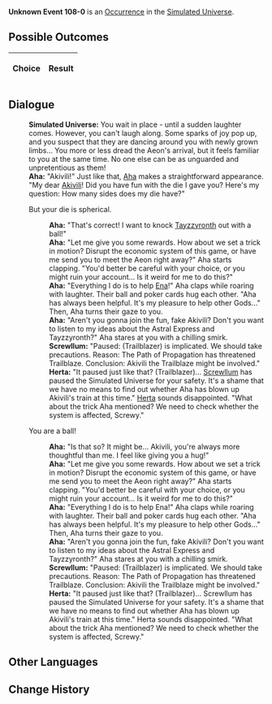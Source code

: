 {{Simulated Universe Event Infobox
|title         = Unknown Event 108-0
|image         = undefined.png
|type          =
|domains_su    = 
|domains_ext   = 
|domains_swarm = 
|domains_gng   = 
|requirements  =
|prev          = 
|next          = 
|indexRewards  =
|characters    = Herta;Aha;Akivili;Ena;Tayzzyronth;Screwllum
}}
'''Unknown Event 108-0''' is an [[Simulated Universe/Occurrence|Occurrence]] in the [[Simulated Universe]].

==Possible Outcomes==
{| class="article-table"
!Choice
!Result

|}

<!--
==Gameplay Notes==

-->
==Dialogue==
{{Dialogue Start}}
:'''Simulated Universe:''' You wait in place - until a sudden laughter comes. However, you can't laugh along. Some sparks of joy pop up, and you suspect that they are dancing around you with newly grown limbs... You more or less dread the Aeon's arrival, but it feels familiar to you at the same time. No one else can be as unguarded and unpretentious as them!
:'''Aha:''' "Akivili!" Just like that, [[Aha]] makes a straightforward appearance. "My dear [[Akivili]]! Did you have fun with the die I gave you? Here's my question: How many sides does my die have?"
:{{DIcon|Arrow}} But your die is spherical.
::'''Aha:''' "That's correct! I want to knock [[Tayzzyronth]] out with a ball!"
::'''Aha:''' "Let me give you some rewards. How about we set a trick in motion? Disrupt the economic system of this game, or have me send you to meet the Aeon right away?" Aha starts clapping. "You'd better be careful with your choice, or you might ruin your account... Is it weird for me to do this?"
::'''Aha:''' "Everything I do is to help [[Ena]]!" Aha claps while roaring with laughter. Their ball and poker cards hug each other. "Aha has always been helpful. It's my pleasure to help other Gods..." Then, Aha turns their gaze to you.
::'''Aha:''' "Aren't you gonna join the fun, fake Akivili? Don't you want to listen to my ideas about the Astral Express and Tayzzyronth?" Aha stares at you with a chilling smirk.
::'''Screwllum:''' "Paused: {{MC|f=Miss|m=Sir}} (Trailblazer) is implicated. We should take precautions. Reason: The Path of Propagation has threatened Trailblaze. Conclusion: Akivili the Trailblaze might be involved."
::'''Herta:''' "It paused just like that? (Trailblazer)... [[Screwllum]] has paused the Simulated Universe for your safety. It's a shame that we have no means to find out whether Aha has blown up Akivili's train at this time." [[Herta]] sounds disappointed. "What about the trick Aha mentioned? We need to check whether the system is affected, Screwy."
:{{DIcon|Arrow}} You are a ball!
::'''Aha:''' "Is that so? It might be... Akivili, you're always more thoughtful than me. I feel like giving you a hug!"
::'''Aha:''' "Let me give you some rewards. How about we set a trick in motion? Disrupt the economic system of this game, or have me send you to meet the Aeon right away?" Aha starts clapping. "You'd better be careful with your choice, or you might ruin your account... Is it weird for me to do this?"
::'''Aha:''' "Everything I do is to help Ena!" Aha claps while roaring with laughter. Their ball and poker cards hug each other. "Aha has always been helpful. It's my pleasure to help other Gods..." Then, Aha turns their gaze to you.
::'''Aha:''' "Aren't you gonna join the fun, fake Akivili? Don't you want to listen to my ideas about the Astral Express and Tayzzyronth?" Aha stares at you with a chilling smirk.
::'''Screwllum:''' "Paused: {{MC|f=Miss|m=Sir}} (Trailblazer) is implicated. We should take precautions. Reason: The Path of Propagation has threatened Trailblaze. Conclusion: Akivili the Trailblaze might be involved."
::'''Herta:''' "It paused just like that? (Trailblazer)... Screwllum has paused the Simulated Universe for your safety. It's a shame that we have no means to find out whether Aha has blown up Akivili's train at this time." Herta sounds disappointed. "What about the trick Aha mentioned? We need to check whether the system is affected, Screwy."
{{Dialogue End}}

==Other Languages==
{{Other Languages
|en   = 
|zhs  = 
|zht  = 
|ja   = 
|ko   = 
|es   = 
|fr   = 
|ru   = 
|th   = 
|vi   = 
|de   = 
|id   = 
|pt   = 
}}

==Change History==
{{Change History|<!--unknown-->}}
